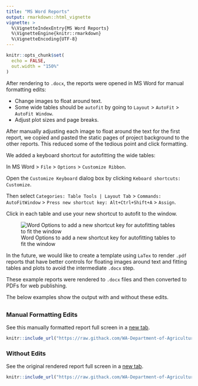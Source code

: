 ```yaml
---
title: "MS Word Reports"
output: rmarkdown::html_vignette
vignette: >
  %\VignetteIndexEntry{MS Word Reports}
  %\VignetteEngine{knitr::rmarkdown}
  %\VignetteEncoding{UTF-8}
---
```


```r
knitr::opts_chunk$set(
  echo = FALSE,
  out.width = "150%"
)
```

```{=html}
<style>

.tabset-pills .tab-content {
    border: 0px;
}

</style>
```
After rendering to `.docx`, the reports were opened in MS Word for manual formatting edits:

-   Change images to float around text.
-   Some wide tables should be `autofit` by going to `Layout` \> `AutoFit` \> `AutoFit Window`.
-   Adjust plot sizes and page breaks.

After manually adjusting each image to float around the text for the first report, we copied and pasted the static pages of project background to the other reports. This reduced some of the tedious point and click formatting.

We added a keyboard shortcut for autofitting the wide tables:

In MS Word \> `File` \> `Options` \> `Customize Ribbon`.

Open the `Customize Keyboard` dialog box by clicking `Keboard shortcuts: Customize`.

Then select `Categories: Table Tools | Layout Tab` \> `Commands: AutoFitWindow` \> `Press new shortcut key: Alt+Ctrl+Shift+A` \> `Assign`.

Click in each table and use your new shortcut to autofit to the window.

![Word Options to add a new shortcut key for autofitting tables to fit the window](images/autofit.png)

In the future, we would like to create a template using `LaTex` to render `.pdf` reports that have better controls for floating images around text and fitting tables and plots to avoid the intermediate `.docx` step.

These example reports were rendered to `.docx` files and then converted to PDFs for web publishing.

The below examples show the output with and without these edits.

##  {.tabset .tabset-pills}

### Manual Formatting Edits

See this manually formatted report full screen in a [new tab](https://raw.githack.com/WA-Department-of-Agriculture/soils/main/inst/example_reports/example_producer_report.pdf "See the manually edited .docx report without edits in full screen."){target="_blank"}.

```r
knitr::include_url("https://raw.githack.com/WA-Department-of-Agriculture/soils/main/inst/example_reports/example_producer_report.pdf", height = "500px")
```

### Without Edits

See the original rendered report full screen in a [new tab](https://raw.githack.com/WA-Department-of-Agriculture/soils/main/inst/example_reports/example_producer_report_notFormatted.pdf "See the original .docx report without edits in full screen."){target="_blank"}.

```r
knitr::include_url("https://raw.githack.com/WA-Department-of-Agriculture/soils/main/inst/example_reports/example_producer_report_notFormatted.pdf", height = "500px")
```
